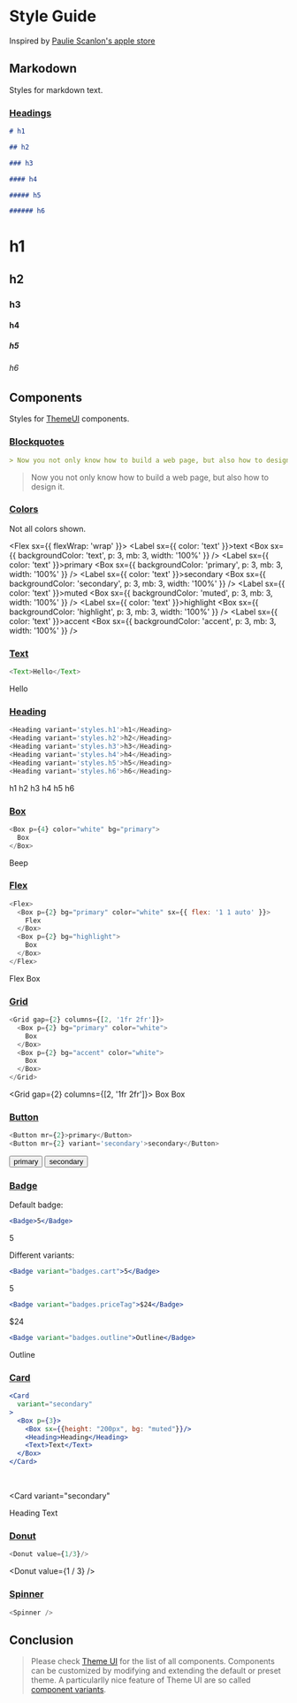 
<SEO title="Style Guide" />

# Style Guide
Inspired by [Paulie Scanlon's apple store](https://github.com/PaulieScanlon/gatsby-apple-store)

## Markodown

Styles for markdown text.


### [Headings](#headings)

```markdown
# h1

## h2

### h3

#### h4

##### h5

###### h6
```

# h1

## h2

### h3

#### h4

##### h5

###### h6

<Divider />

## Components

Styles for [ThemeUI](https://theme-ui.com/components) components.
<Divider />

### [Blockquotes](#blockquotes)
```markdown
> Now you not only know how to build a web page, but also how to design it.
```

> Now you not only know how to build a web page, but also how to design it.

<Divider />

### [Colors](#colors)

Not all colors shown.

<Flex sx={{ flexWrap: 'wrap' }}>
  <Label sx={{ color: 'text' }}>text</Label>
  <Box sx={{ backgroundColor: 'text', p: 3, mb: 3, width: '100%' }} />
  <Label sx={{ color: 'text' }}>primary</Label>
  <Box sx={{ backgroundColor: 'primary', p: 3, mb: 3, width: '100%' }} />
  <Label sx={{ color: 'text' }}>secondary</Label>
  <Box sx={{ backgroundColor: 'secondary', p: 3, mb: 3, width: '100%' }} />
  <Label sx={{ color: 'text' }}>muted</Label>
  <Box sx={{ backgroundColor: 'muted', p: 3, mb: 3, width: '100%' }} />
  <Label sx={{ color: 'text' }}>highlight</Label>
  <Box sx={{ backgroundColor: 'highlight', p: 3, mb: 3, width: '100%' }} />
  <Label sx={{ color: 'text' }}>accent</Label>
  <Box sx={{ backgroundColor: 'accent', p: 3, mb: 3, width: '100%' }} />
</Flex>

<Divider />

### [Text](#text)

```javascript
<Text>Hello</Text>
```

<Text>Hello</Text>

<Divider />

### [Heading](#heading)

```javascript
<Heading variant='styles.h1'>h1</Heading>
<Heading variant='styles.h2'>h2</Heading>
<Heading variant='styles.h3'>h3</Heading>
<Heading variant='styles.h4'>h4</Heading>
<Heading variant='styles.h5'>h5</Heading>
<Heading variant='styles.h6'>h6</Heading>
```

<Heading variant="styles.h1">h1</Heading>
<Heading variant="styles.h2">h2</Heading>
<Heading variant="styles.h3">h3</Heading>
<Heading variant="styles.h4">h4</Heading>
<Heading variant="styles.h5">h5</Heading>
<Heading variant="styles.h6">h6</Heading>

<Divider />

### [Box](#box)

```javascript
<Box p={4} color="white" bg="primary">
  Box
</Box>
```

<Box p={4} color="white" bg="primary">
  Beep
</Box>

<Divider />

### [Flex](#flex)

```javascript
<Flex>
  <Box p={2} bg="primary" color="white" sx={{ flex: '1 1 auto' }}>
    Flex
  </Box>
  <Box p={2} bg="highlight">
    Box
  </Box>
</Flex>
```

<Flex>
  <Box p={2} bg="primary" color="white" sx={{ flex: '1 1 auto' }}>
    Flex
  </Box>
  <Box p={2} bg="accent" color="white">
    Box
  </Box>
</Flex>

<Divider />

### [Grid](#grid)

```javascript
<Grid gap={2} columns={[2, '1fr 2fr']}>
  <Box p={2} bg="primary" color="white">
    Box
  </Box>
  <Box p={2} bg="accent" color="white">
    Box
  </Box>
</Grid>
```

<Grid gap={2} columns={[2, '1fr 2fr']}>
  <Box p={2} bg="primary" color="white">
    Box
  </Box>
  <Box p={2} bg="accent" color="white">
    Box
  </Box>
</Grid>

<Divider />

### [Button](#button)

```javascript
<Button mr={2}>primary</Button>
<Button mr={2} variant='secondary'>secondary</Button>
```

<Button mr={2}>primary</Button>
<Button mr={2} variant="secondary">
  secondary
</Button>

<Divider />

### [Badge](#badge)

Default badge:

```jsx
<Badge>5</Badge>
```
<Badge>5</Badge>


Different variants:
```jsx
<Badge variant="badges.cart">5</Badge>
```
<Badge variant="badges.cart">5</Badge>

```jsx
<Badge variant="badges.priceTag">$24</Badge>
```

<Badge variant="badges.priceTag">$24</Badge>

```jsx
<Badge variant="badges.outline">Outline</Badge>
```
<Badge variant="badges.outline">Outline</Badge>

<Divider />

### [Card](#card)

```jsx
<Card
  variant="secondary"
>  
  <Box p={3}>
    <Box sx={{height: "200px", bg: "muted"}}/>    
    <Heading>Heading</Heading>
    <Text>Text</Text>
  </Box>
</Card>
```

<br/>

<Card
  variant="secondary"
>  
  <Box p={3}>
    <Box sx={{height: "200px", bg: "muted"}}/>    
    <Heading>Heading</Heading>
    <Text>Text</Text>
  </Box>
</Card>

<Divider />

### [Donut](#donut)

```javascript
<Donut value={1/3}/>
```

<Donut value={1 / 3} />

<Divider />

### [Spinner](#spinner)

```javascript
<Spinner />
```

<Spinner />

<Divider />

## Conclusion

> Please check [Theme UI](https://theme-ui.com/components) for the list of all components. Components can be customized by modifying and extending the default or preset theme. A particularlly nice feature of Theme UI are so called [component variants](https://theme-ui.com/components/variants).
